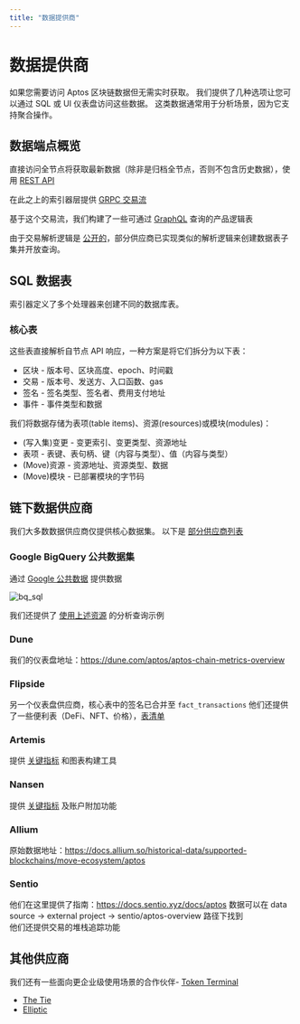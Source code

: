 ```yaml
---
title: "数据提供商"
---
```


# 数据提供商

如果您需要访问 Aptos 区块链数据但无需实时获取。
我们提供了几种选项让您可以通过 SQL 或 UI 仪表盘访问这些数据。
这类数据通常用于分析场景，因为它支持聚合操作。

## 数据端点概览

直接访问全节点将获取最新数据（除非是归档全节点，否则不包含历史数据），使用 [REST API](../apis.mdx#aptos-fullnode)

在此之上的索引器层提供 [GRPC 交易流](../indexer/txn-stream/aptos-hosted-txn-stream)

基于这个交易流，我们构建了一些可通过 [GraphQL](../indexer/) 查询的产品逻辑表

由于交易解析逻辑是 [公开的](https://github.com/aptos-labs/aptos-indexer-processors-v2)，部分供应商已实现类似的解析逻辑来创建数据表子集并开放查询。

## SQL 数据表

索引器定义了多个处理器来创建不同的数据库表。

### 核心表

这些表直接解析自节点 API 响应，一种方案是将它们拆分为以下表：

- 区块 - 版本号、区块高度、epoch、时间戳
- 交易 - 版本号、发送方、入口函数、gas
- 签名 - 签名类型、签名者、费用支付地址
- 事件 - 事件类型和数据

我们将数据存储为表项(table items)、资源(resources)或模块(modules)：

- (写入集)变更 - 变更索引、变更类型、资源地址
- 表项 - 表键、表句柄、键（内容与类型）、值（内容与类型）
- (Move)资源 - 资源地址、资源类型、数据
- (Move)模块 - 已部署模块的字节码

## 链下数据供应商

我们大多数数据供应商仅提供核心数据集。
以下是 [部分供应商列表](https://aptosfoundation.org/currents/aptos-on-chain-data-capabilities-with-dune-nansen-and-other-providers)

### Google BigQuery 公共数据集

通过 [Google 公共数据](https://console.cloud.google.com/marketplace/product/bigquery-public-data/crypto-aptos-mainnet-us) 提供数据

![bq_sql](/screenshots/bq_sql.png)

我们还提供了 [使用上述资源](https://github.com/aptos-labs/explorer/tree/main/analytics) 的分析查询示例

### Dune

我们的仪表盘地址：https://dune.com/aptos/aptos-chain-metrics-overview

### Flipside

另一个仪表盘供应商，核心表中的签名已合并至 `fact_transactions`
他们还提供了一些便利表（DeFi、NFT、价格），[表清单](https://flipsidecrypto.github.io/aptos-models/#!/overview)

### Artemis 

提供 [关键指标](https://app.artemis.xyz/asset/aptos) 和图表构建工具

### Nansen

提供 [关键指标](https://app.nansen.ai/macro/blockchains?chain=aptos) 及账户附加功能

### Allium

原始数据地址：https://docs.allium.so/historical-data/supported-blockchains/move-ecosystem/aptos

### Sentio

他们在这里提供了指南：https://docs.sentio.xyz/docs/aptos  数据可以在 data source -> external project -> sentio/aptos-overview 路径下找到  
他们还提供交易的堆栈追踪功能  


## 其他供应商  

我们还有一些面向更企业级使用场景的合作伙伴- [Token Terminal](https://tokenterminal.com/resources/articles/aptos-data-partnership)
- [The Tie](https://www.thetie.io/insights/news/introducing-aptos-ecosystem-dashboard-and-on-chain-data/)
- [Elliptic](https://www.elliptic.co/media-center/elliptic-partners-with-aptos-foundation-as-a-data-integration-provider-to-offer-compliance-screening-and-risk-services-for-aptos-network)